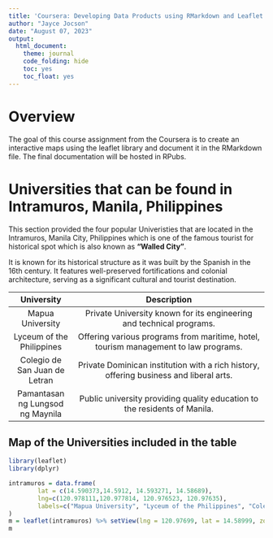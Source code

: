 ```yaml
---
title: 'Coursera: Developing Data Products using RMarkdown and Leaflet'
author: "Jayce Jocson"
date: "August 07, 2023"
output: 
  html_document:
    theme: journal
    code_folding: hide
    toc: yes
    toc_float: yes
---
```

# Overview 
The goal of this course assignment from the Coursera is to create an interactive maps using the leaflet library and document it in the RMarkdown file. The final documentation will be hosted in RPubs.

# Universities that can be found in Intramuros, Manila, Philippines
This section provided the four popular Univeristies that are located in the Intramuros, Manila City, Philippines which is one of the famous tourist for historical spot which is also known as **"Walled City"**.

It is known for its historical structure as it was built by the Spanish in the 16th century. It features well-preserved fortifications and colonial architecture, serving as a significant cultural and tourist destination.

|**University**                  |**Description**                                                                               |
|:------------------------------:|:--------------------------------------------------------------------------------------------:|
|Mapua University                | Private University known for its engineering and technical programs.                         |
|Lyceum of the Philippines       | Offering various programs from maritime, hotel, tourism management to law programs.          |
|Colegio de San Juan de Letran   | Private Dominican institution with a rich history, offering business and liberal arts.       |
|Pamantasan ng Lungsod ng Maynila| Public university providing quality education to the residents of Manila.                    |

## Map of the Universities included in the table
```r
library(leaflet)
library(dplyr)

intramuros = data.frame(
        lat = c(14.590373,14.5912, 14.593271, 14.58689),
        lng=c(120.978111,120.977814, 120.976523, 120.97635),
        labels=c("Mapua University", "Lyceum of the Philippines", "Colegio de San Juan de Letran", "Pamantasan ng Lungsod ng Maynila")
)
m = leaflet(intramuros) %>% setView(lng = 120.97699, lat = 14.58999, zoom = 16) %>% addTiles %>% addMarkers(popup=~labels)
m
```
